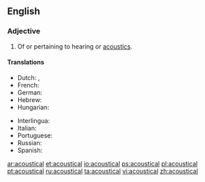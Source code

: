 ==English==

===Adjective===
{{en-adj|-}}

# Of or pertaining to hearing or [[acoustics]].

====Translations====
{{trans-top|of or pertaining to hearing or acoustics}}
* Dutch: {{t+|nl|akoestisch}}, {{t+|nl|akoestische}}
* French: {{t+|fr|acoustique}}
* German: {{t+|de|akustisch}}
* Hebrew: {{t|he|אקוסטי/ת|sc=Hebr}}
* Hungarian: {{t+|hu|akusztikus}}
{{trans-mid}}
* Interlingua: {{t|ia|acustic}}
* Italian: {{t+|it|acustico}}
* Portuguese: {{t+|pt|acústico}}
* Russian: {{t+|ru|акусти́ческий}}
* Spanish: {{t+|es|acústico}}
{{trans-bottom}}

[[ar:acoustical]]
[[et:acoustical]]
[[io:acoustical]]
[[ps:acoustical]]
[[pl:acoustical]]
[[pt:acoustical]]
[[ru:acoustical]]
[[ta:acoustical]]
[[vi:acoustical]]
[[zh:acoustical]]